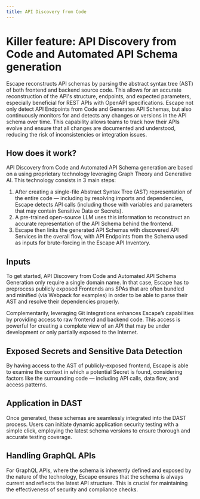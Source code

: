 ```yaml
---
title: API Discovery from Code
---
```


# Killer feature: API Discovery from Code and Automated API Schema generation

Escape reconstructs API schemas by parsing the abstract syntax tree (AST) of both frontend and backend source code. This allows for an accurate reconstruction of the API's structure, endpoints, and expected parameters, especially beneficial for REST APIs with OpenAPI specifications.
Escape not only detect API Endpoints from Code and Generates API Schemas, but also continuously monitors for and detects any changes or versions in the API schema over time. This capability allows teams to track how their APIs evolve and ensure that all changes are documented and understood, reducing the risk of inconsistencies or integration issues.


## How does it work?

API Discovery from Code and Automated API Schema generation are based on a using proprietary technology leveraging Graph Theory and Generative AI. This technology consists in 3 main steps:
1. After creating a single-file Abstract Syntax Tree (AST) representation of the entire code — including by resolving imports and dependencies, Escape detects API calls (including those with variables and parameters that may contain Sensitive Data or Secrets). 
2. A pre-trained open-source LLM uses this information to reconstruct an accurate representation of the API Schema behind the frontend. 
3. Escape then links the generated API Schemas with discovered API Services in the overall flow, with API Endpoints from the Schema used as inputs for brute-forcing in the Escape API Inventory.


## Inputs

To get started, API Discovery from Code and Automated API Schema Generation only require a single domain name. In that case, Escape has to preprocess publicly exposed Frontends ans SPAs that are often bundled and minified (via Webpack for examples) in order to be able to parse their AST and resolve their dependencies properly.

Complementarily, leveraging Git integrations enhances Escape’s capabilities by providing access to raw frontend and backend code. This access is powerful for creating a complete view of an API that may be under development or only partially exposed to the Internet.


## Exposed Secrets and Sensitive Data Detection

By having access to the AST of publicly-exposed frontend, Escape is able to examine the context in which a potential Secret is found, considering factors like the surrounding code — including API calls, data flow, and access patterns.


## Application in DAST

Once generated, these schemas are seamlessly integrated into the DAST process. Users can initiate dynamic application security testing with a simple click, employing the latest schema versions to ensure thorough and accurate testing coverage.


## Handling GraphQL APIs

For GraphQL APIs, where the schema is inherently defined and exposed by the nature of the technology, Escape ensures that the schema is always current and reflects the latest API structure. This is crucial for maintaining the effectiveness of security and compliance checks.